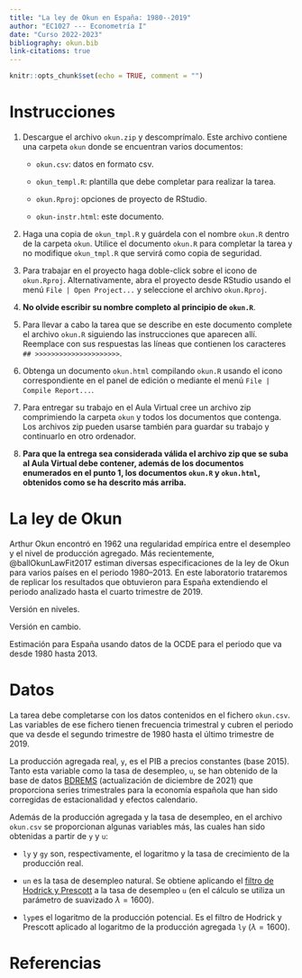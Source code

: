 ```yaml
---
title: "La ley de Okun en España: 1980--2019"
author: "EC1027 --- Econometría I"
date: "Curso 2022-2023"
bibliography: okun.bib
link-citations: true
---
```


```r
knitr::opts_chunk$set(echo = TRUE, comment = "")
```


# Instrucciones {.unnumbered}

1. Descargue el archivo `okun.zip` y descomprímalo. Este archivo contiene una carpeta `okun` donde se encuentran varios documentos:
    - `okun.csv`: datos en formato csv.

    - `okun_templ.R`: plantilla que debe completar para realizar la tarea.

    - `okun.Rproj`: opciones de proyecto de RStudio.

    - `okun-instr.html`: este documento.

2. Haga una copia de `okun_tmpl.R` y guárdela con el nombre `okun.R` dentro de la carpeta `okun`. Utilice el documento `okun.R` para completar la tarea y no modifique `okun_tmpl.R` que servirá como copia de seguridad.

3. Para trabajar en el proyecto haga doble-click sobre el icono de `okun.Rproj`. Alternativamente, abra el proyecto desde RStudio usando el menú `File | Open Project...` y seleccione el archivo `okun.Rproj`.

4. **No olvide escribir su nombre completo al principio de `okun.R`**.

5. Para llevar a cabo la tarea que se describe en este documento complete el archivo `okun.R` siguiendo las instrucciones que aparecen allí. Reemplace con sus respuestas las líneas que contienen los caracteres `## >>>>>>>>>>>>>>>>>>>>>`.

6. Obtenga un documento `okun.html` compilando `okun.R` usando el icono correspondiente en el panel de edición o mediante el menú `File | Compile Report...`.

7. Para entregar su trabajo en el Aula Virtual cree un archivo zip comprimiendo la carpeta `okun` y todos los documentos que contenga. Los archivos zip pueden usarse también para guardar su trabajo y continuarlo en otro ordenador.

8. **Para que la entrega sea considerada válida el archivo zip que se suba al Aula Virtual debe contener, además de los documentos enumerados en el punto 1, los documentos `okun.R`  y `okun.html`, obtenidos como se ha descrito más arriba.** 


# La ley de Okun

Arthur Okun encontró en 1962 una regularidad empírica entre el desempleo y el nivel de producción agregado. Más recientemente, @ballOkunLawFit2017 estiman diversas especificaciones de la ley de Okun para varios países en el periodo 1980--2013. En este laboratorio trataremos de replicar los resultados que obtuvieron para España extendiendo el periodo analizado hasta el cuarto trimestre de 2019.

Versión en niveles.


Versión en cambio.

Estimación para España usando datos de la OCDE para el periodo que va desde 1980 hasta 2013. 

# Datos

La tarea debe completarse con los datos contenidos en el fichero `okun.csv`. Las  variables de ese fichero tienen frecuencia trimestral y cubren el periodo que va desde el segundo trimestre de 1980 hasta el último trimestre de 2019. 

La producción agregada real, `y`, es el PIB a precios constantes (base 2015). Tanto esta variable como la tasa de desempleo, `u`, se han obtenido de la base de datos [BDREMS](https://www.sepg.pap.hacienda.gob.es/sitios/sepg/es-ES/Presupuestos/DocumentacionEstadisticas/Documentacion/paginas/basedatosmodelorems.aspx) (actualización de diciembre de 2021) que proporciona series trimestrales para la economía española que han sido corregidas de estacionalidad y efectos calendario.

Además de la producción agregada y la tasa de desempleo, en el archivo `okun.csv` se proporcionan algunas variables más, las cuales han sido obtenidas a partir de `y` y `u`:

- `ly` y `gy` son, respectivamente, el logaritmo y la tasa de crecimiento de la producción real.

- `un` es la tasa de desempleo natural. Se obtiene aplicando el [filtro de Hodrick y Prescott](https://es.wikipedia.org/wiki/Filtro_de_Hodrick-Prescott) a la tasa de desempleo `u` (en el cálculo se utiliza un parámetro de suavizado $\lambda = 1600$).

- `lyp`es el logaritmo de la producción potencial. Es el filtro de Hodrick y Prescott aplicado al logaritmo de la producción agregada `ly` ($\lambda = 1600$).


# Referencias {-}
